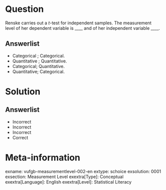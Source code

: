 Question
========
  
Renske carries out a *t*-test for independent samples. The measurement level of her dependent variable is ____ and of her independent variable ____.
  
Answerlist
----------
* Categorical ; Categorical.
* Quantitative ; Quantitative.
* Categorical; Quantitative.
* Quantitative; Categorical.

Solution
========
  
Answerlist
----------
* Incorrect
* Incorrect
* Incorrect
* Correct

Meta-information
================
exname: vufgb-measurementlevel-002-en
extype: schoice
exsolution: 0001
exsection: Measurement Level
exextra[Type]: Conceptual
exextra[Language]: English
exextra[Level]: Statistical Literacy